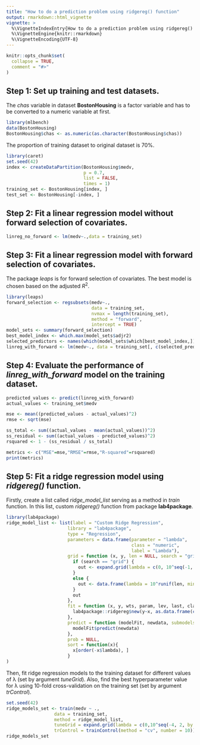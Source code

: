 ```yaml
---
title: "How to do a prediction problem using ridgereg() function"
output: rmarkdown::html_vignette
vignette: >
  %\VignetteIndexEntry{How to do a prediction problem using ridgereg() function}
  %\VignetteEngine{knitr::rmarkdown}
  %\VignetteEncoding{UTF-8}
---
```


```r
knitr::opts_chunk$set(
  collapse = TRUE,
  comment = "#>"
)
```

## Step 1: Set up training and test datasets.
The *chas* variable in dataset **BostonHousing** is a factor variable and has to be converted to a numeric variable at first. 
```r
library(mlbench) 
data(BostonHousing)
BostonHousing$chas <- as.numeric(as.character(BostonHousing$chas))
```
The proportion of training dataset to original dataset is 70%.
```r
library(caret)
set.seed(42)
index <- createDataPartition(BostonHousing$medv, 
                             p = 0.7, 
                             list = FALSE, 
                             times = 1)
training_set <- BostonHousing[index, ]
test_set <- BostonHousing[-index, ]
```


## Step 2: Fit a linear regression model without forward selection of covariates.
```r
linreg_no_forward <- lm(medv~.,data = training_set)
```


## Step 3: Fit a linear regression model with forward selection of covariates.
The package *leaps* is for forward selection of covariates. The best model is chosen based on the adjusted $R^2$.
```r
library(leaps)
forward_selection <- regsubsets(medv~., 
                                data = training_set,
                                nvmax = length(training_set),
                                method = "forward",
                                intercept = TRUE)
model_sets <- summary(forward_selection)
best_model_index <- which.max(model_sets$adjr2)
selected_predictors <- names(which(model_sets$which[best_model_index,]))
linreg_with_forward <- lm(medv~., data = training_set[, c(selected_predictors[-1], "medv")])
```

## Step 4: Evaluate the performance of *linreg_with_forward* model on the training dataset.
```r
predicted_values <- predict(linreg_with_forward)
actual_values <- training_set$medv

mse <- mean((predicted_values - actual_values)^2)
rmse <- sqrt(mse)

ss_total <- sum((actual_values - mean(actual_values))^2)
ss_residual <- sum((actual_values - predicted_values)^2)
rsquared <- 1 - (ss_residual / ss_total)

metrics <- c("MSE"=mse,"RMSE"=rmse,"R-squared"=rsquared)
print(metrics)
```
## Step 5: Fit a ridge regression model using *ridgereg()* function.
Firstly, create a list called *ridge_model_list* serving as a method in *train* function. In this list, custom *ridgereg()* function from package **lab4package**.
```r
library(lab4package)
ridge_model_list <- list(label = "Custom Ridge Regression",
                       library = "lab4package",
                       type = "Regression",
                       parameters = data.frame(parameter = "lambda",
                                               class = "numeric",
                                               label = "Lambda"),
                       grid = function (x, y, len = NULL, search = "grid"){
                         if (search == "grid") {
                           out <- expand.grid(lambda = c(0, 10^seq(-1, -4, length = len - 1)))
                         }
                         else {
                           out <- data.frame(lambda = 10^runif(len, min = -5, 1))
                         }
                         out
                       },
                       fit = function (x, y, wts, param, lev, last, classProbs, ...){
                         lab4package::ridgereg$new(y~x, as.data.frame(cbind(x,y)), lambda = param$lambda)
                       },
                       predict = function (modelFit, newdata, submodels = NULL) {
                         modelFit$predict(newdata)
                       },
                       prob = NULL,
                       sort = function(x){
                         x[order(-x$lambda), ]
                       }
) 
```

Then, fit ridge regression models to the training dataset for different values of λ (set by argument *tuneGrid*). Also, find the best hyperparameter value for λ using 10-fold cross-validation on the training set (set by argument *trControl*).
```r
set.seed(42)
ridge_models_set <- train(medv ~ .,
                  data = training_set,
                  method = ridge_model_list,
                  tuneGrid = expand.grid(lambda = c(0,10^seq(-4, 2, by = 0.1))),
                  trControl = trainControl(method = "cv", number = 10))
ridge_models_set
```



